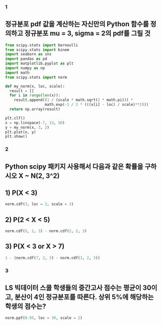 ### 1
## 정규분포 pdf 값을 계산하는 자신만의 Python 함수를 정의하고 정규분포 mu = 3, sigma = 2의 pdf를 그릴 것

```python
from scipy.stats import bernoulli
from scipy.stats import binom
import seaborn as sns
import pandas as pd
import matplotlib.pyplot as plt
import numpy as np
import math
from scipy.stats import norm

def my_norm(x, loc, scale):
  result = []
  for i in range(len(x)):
    result.append((1 / (scale * math.sqrt(2 * math.pi))) * 
                  math.exp(-1 / 2 * (((x[i] - loc) / scale)**2)))
  return np.array(result)

plt.clf()
x = np.linspace(-7, 13, 50)
y = my_norm(x, 3, 2)
plt.plot(x, y)
plt.show()

```

### 2
## Python scipy 패키지 사용해서 다음과 같은 확률을 구하시오 X ~ N(2, 3^2)
## 1) P(X < 3)

```python
norm.cdf(3, loc = 2, scale = 3)
```

## 2) P(2 < X < 5)

```python
norm.cdf(5, 2, 3) - norm.cdf(2, 2, 3)
```

## 3) P(X < 3 or X > 7)

```python
1 - (norm.cdf(7, 2, 3) - norm.cdf(3, 2, 3))
```

### 3
## LS 빅데이터 스쿨 학생들의 중간고사 점수는 평균이 30이고, 분산이 4인 정규분포를 따른다. 상위 5%에 해당하는 학생의 점수는?

```python
norm.ppf(0.95, loc = 30, scale = 2)
```

